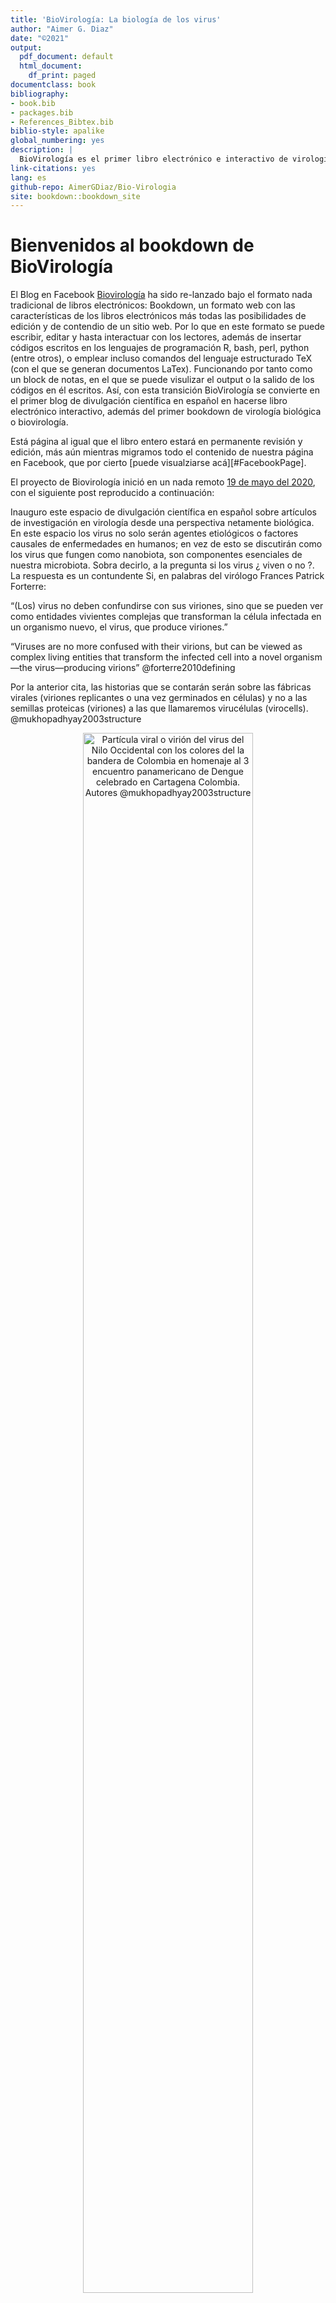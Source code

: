 ```yaml
--- 
title: 'BioVirología: La biología de los virus'
author: "Aimer G. Diaz"
date: "©2021"
output:
  pdf_document: default
  html_document:
    df_print: paged
documentclass: book
bibliography:
- book.bib
- packages.bib
- References_Bibtex.bib
biblio-style: apalike
global_numbering: yes
description: |
  BioVirología es el primer libro electrónico e interactivo de virología biológica o biovirología, y el primero de divulgación científica en español empleado el formato de libros Bookdown.
link-citations: yes
lang: es
github-repo: AimerGDiaz/Bio-Virologia
site: bookdown::bookdown_site
---
```

<!-- Launch the bookdown to bookdown website 
follow 
https://bookdown.org/home/about/ 

Publish as a website 
https://rpubs.com/colleengerrity/bookdown-website-tutorial


Add a nicer beginning 
https://stackoverflow.com/questions/57075704/insert-multiple-pages-before-body-with-bookdown 
file.create('git/.nojekyll')
-->
# Bienvenidos al bookdown de BioVirología {-}

El Blog en Facebook [Biovirología](https://www.facebook.com/BioViral/) ha sido re-lanzado bajo el formato  nada tradicional de libros electrónicos: Bookdown, un formato web con las características de los libros electrónicos más todas las posibilidades de edición y de contendio de un sitio web. Por lo que en este formato se puede escribir, editar y hasta interactuar con los lectores, además de insertar códigos escritos en los lenguajes de programación R, bash, perl, python (entre otros), o emplear incluso comandos del lenguaje estructurado TeX (con el que se generan documentos LaTex). Funcionando  por tanto como un block de notas, en el que se puede visulizar el output o la salido de los códigos en él escritos. Así, con esta transición BioVirología se convierte en el primer blog de divulgación científica en español en hacerse libro electrónico interactivo, además del primer bookdown de virología biológica o biovirología. 

Está página al igual que el libro entero estará en permanente revisión y edición, más aún mientras migramos todo el contenido de nuestra página en Facebook, que por cierto [puede visualziarse acá][#FacebookPage]. 

El proyecto de Biovirología inició en un nada remoto [19 de mayo del 2020](https://www.facebook.com/permalink.php?story_fbid=107125457678944&id=107088044349352), con el siguiente post reproducido a continuación: 

Inauguro este espacio de divulgación científica en español sobre artículos de investigación en virología desde una perspectiva netamente biológica. En este espacio los virus no solo serán agentes etiológicos o factores causales de enfermedades en humanos; en vez de esto se discutirán como los virus que fungen como nanobiota, son componentes esenciales de nuestra microbiota. 
Sobra decirlo, a la pregunta si los virus ¿ viven o no ?. La respuesta es un contundente Si, en palabras del virólogo Frances Patrick Forterre: 

"(Los) virus no deben confundirse con sus viriones, sino que se pueden ver como entidades vivientes complejas que transforman la célula infectada en un organismo nuevo, el virus, que produce viriones."

"Viruses are no more confused with their virions, but can be viewed as complex living entities that transform the infected cell into a novel organism—the virus—producing virions" @forterre2010defining 

Por la anterior cita, las historias que se contarán serán sobre las fábricas virales (viriones replicantes o una vez germinados en células) y no a las semillas proteicas (viriones) a las que llamaremos virucélulas (virocells). @mukhopadhyay2003structure
 
<center>
![Partícula viral o virión del virus del Nilo Occidental con los colores del la bandera de Colombia en homenaje al 3 encuentro panamericano de Dengue celebrado en Cartagena Colombia. Autores @mukhopadhyay2003structure](./Logo.jpg){width="80%"}
</center>


A manera introductoria de las maravillas del formato empleado los invito a ver el siguiente video que permite introducir a uno de los autores del presente documento: 
<!---![Zombificación viral](./Death March of the Zombie Caterpillars..mp4){width="80%"} --->

<center>
[En la coloración de las plantas: 1 + 1 no es 2![(http://img.youtube.com/vi/EmEhFhQpqTQ/0.jpg)](http://www.youtube.com/watch?v=EmEhFhQpqTQ)
</center>

## Interacción {-}

¿Deseas comentar, corregir, sugerir, opinar o preguntar algo sobre el `Bookdown`? Puedes hacerlo [en esta sección](https://github.com/AimerGDiaz/Bio-Virologia/discussions/10). 

## Licencia {-}

Este obra está protegida bajo una licencia de [Creative Commons Reconocimiento-NoComercial-SinObraDerivada 4.0 Internacional](https://creativecommons.org/licenses/by-nc-nd/4.0/deed.es_ES)

[![License: CC BY-NC 4.0](https://img.shields.io/badge/License-CC%20BY--NC%204.0-lightgrey.svg)](https://creativecommons.org/licenses/by-nc/4.0/)


### Contenido del blog en facebook en proceso de migración {-}

<details>
<summary> Lista de post publicados en [Facebook](https://www.facebook.com/permalink.php?story_fbid=174758050915684&id=107088044349352)</summary>


1. Virus que embellecen la primavera. [Bookdown](#vircolor),  [Facebook](https://www.facebook.com/BioViral/posts/166521528808498) 

1. El viroma humano. [Bookdown](#viroma), [Facebook]()

  2.1 El viroma del genoma humano. [Bookdown](#viroma_genoma), [Facebook](https://www.facebook.com/permalink.php?story_fbid=108452037546286&id=107088044349352)

  2.2 ¿Somos híbridos entre virus y humanos?  [Bookdown](#hybrids), [Facebook](https://www.facebook.com/BioViral/posts/152069863586998)

3. ¿Es posible visualizar viriones o virus? [Bookdown](#viralSigns)

  3.1 Podemos ver los síntomas que causa su infección en los Tulipanes [Bookdown](#tulipomania), [Facebook](https://www.facebook.com/permalink.php?story_fbid=116167563441400&id=107088044349352)

4. Metafísica y Virología: Los virus desde la ontología de Procesos [Bookdown](#metafisica), [Facebook](https://www.facebook.com/permalink.php?story_fbid=137306747994148&id=107088044349352)

5. ¿Qué son los virus? ¿Genes escapados, células reducidas o las primeras células que se dispersan con “semillas”? [Bookdown](#WhatVirusAre), [Facebook](https://www.facebook.com/permalink.php?story_fbid=145223737202449&id=107088044349352)

6. La extinción del virus de la viruela y el optimismo cientificista. [Bookdown](#viruela), [Facebook](https://www.facebook.com/permalink.php?story_fbid=148436860214470&id=107088044349352)

<details>
<summary> 
7. El año del SARS-CoV-2 [Bookdown](#sarscov2) </summary>

  * ¿Siempre tienden los virus emergentes a atenuarse al adaptarse al nuevo huésped?. [Bookdown](), [Facebook](https://www.facebook.com/permalink.php?story_fbid=164436058614550&id=107088044349352) 
     
  + ¿Por qué la letalidad del SARS-CoV-2 es diferente en la segunda ola de la pandemia?. [Bookdown](), [Facebook](https://www.facebook.com/permalink.php?story_fbid=167096031681886&id=107088044349352)
     
  + Rastreando la evolución de virus pandémicos en tiempo real. [Bookdown](), [Facebook](https://www.facebook.com/permalink.php?story_fbid=169322844792538&id=107088044349352)
     
  + SARS-COV-2 no saltó de una sopa. [Bookdown](), [Facebook](https://www.facebook.com/permalink.php?story_fbid=172899017768254&id=107088044349352)
     
  + 40 a 70 años de evolución de SARS-CoV-2 en poblaciones de murciélagos de la provincia de Yunnan, China. [Bookdown](), [Facebook](https://www.facebook.com/permalink.php?story_fbid=173344151057074&id=107088044349352)
     
  + La cuarentena como esfuerzo colectivo e internacional funciona para contener la propagación de SARS-CoV-2. [Bookdown](), [Facebook](https://www.facebook.com/BioViral/videos/810087529531891)
     
  + Más allá del rol anti-inmune de los polímeros de glicano en la proteína Spike del SARS-CoV-2 [Bookdown](), [Facebook](https://www.facebook.com/BioViral/videos/952346028621514/)
     
  + Sindemia, Co-infecciones virales e Interferencia viral. [Bookdown](), [Facebook](https://www.facebook.com/permalink.php?story_fbid=185807143144108&id=107088044349352)
     
  + Hipótesis de Inmunidad basada en Diversidad Poblacional de los grupos ABO (IDP-ABO) [Bookdown](), [Facebook](https://www.facebook.com/permalink.php?story_fbid=188174372907385&id=107088044349352)
     
  + El punto de inflexión y el final de una epidemia en expansión no se puede pronosticar con precisión. [Bookdown](), [Facebook](https://www.facebook.com/permalink.php?story_fbid=191562869235202&id=107088044349352)
     
  + Mecanismo de evasión del reconocimiento del sistema inmune innato mediado por el robo de los antígenos ABO por parte del virus envuelto SARS-CoV-2 [Bookdown](), [Facebook](https://www.facebook.com/BioViral/videos/4039190299441114/)
     
  + Definición y limites de Mutación, Polimorfismo, Infectividad, Virulencia, Patogenicidad e Inmunogenicidad. [Bookdown](), [Facebook](https://www.facebook.com/permalink.php?story_fbid=191978355860320&id=107088044349352)
  
  + Introducción a las vacunas adenovirales contra la COVID-19: 
  
    + ¿Por qué son tan utilizados los Adenovirus en el desarrollo de vacunas? Por Mimivirus  [Bookdown](), [Facebook](https://www.facebook.com/permalink.php?story_fbid=194256785632477&id=107088044349352)
  
    + ¿Por qué la vacuna rusa Sputnik V entró a fase III primero que todas las demás vacunas?. [Bookdown](), [Facebook](https://www.facebook.com/permalink.php?story_fbid=194473115610844&id=107088044349352)

  + Introducción a las vacunas Experimentales basadas en mRNA. [Bookdown](), [Facebook](https://www.facebook.com/permalink.php?story_fbid=195407762184046&id=107088044349352)
     
  + El Nacionalismo de las vacunas  [Bookdown](), [Facebook](https://www.facebook.com/permalink.php?story_fbid=195747918816697&id=107088044349352)
  
  + ¿Podemos confiar en una vacuna desarrollada en menos de 1 año?  [Bookdown](), [Facebook](https://www.facebook.com/permalink.php?story_fbid=210814357310053&id=107088044349352)
  
  + La Sindemia de COVID-19 se enfrentará empleando vacunas de nueva generación.  [Bookdown](), [Facebook](https://www.facebook.com/permalink.php?story_fbid=211176330607189&id=107088044349352)

  + ¿Cómo se ha reducido el tiempo para producir la vacuna contra la COVID-19 de 5 o 10 años a menos de 1 año?  [Bookdown](), [Facebook](https://www.facebook.com/BioViral/videos/437319657293716/)
  
  + El origen del virus SARS-CoV-2 es natural, pero el ser humano propició las condiciones ambientales para que este, y otros virus, emerjan.  [Bookdown](), [Facebook](https://www.facebook.com/permalink.php?story_fbid=215833596808129&id=107088044349352)
  
  + Reporte del significado de la sustitución E484K de la proteína Spike.  [Bookdown](), [Facebook](https://www.facebook.com/permalink.php?story_fbid=238010707923751&id=107088044349352)
  
    + ¿Cuándo una mutación cobra interés para los científicos?, ¿Cuándo cobra interés para el público en general?. [Bookdown](), [Facebook](https://www.facebook.com/permalink.php?story_fbid=238575207867301&id=107088044349352)
    
    + Clasificación, semejanzas y diferencias entre los dos tipos de vectores de las principales vacunas contra COVID-19. [Bookdown](), [Facebook](https://www.facebook.com/permalink.php?story_fbid=241254277599394&id=107088044349352)
    
  + Primeros resultados de la vacunación masiva con BNT162b2 de Pfizer/Biontech en Israel. [Bookdown](), [Facebook](https://www.facebook.com/permalink.php?story_fbid=244379250620230&id=107088044349352)
  
  + La vacuna Gam-COVID-Vac tiene una eficacia del 91,6% (N= 19866 voluntarios) y de 91,8% en mayores de 60 años (N = 2144), datos preliminares. [Bookdown](), [Facebook](https://www.facebook.com/permalink.php?story_fbid=249885460069609&id=107088044349352)
  
  + La eficacia de las vacunas adenovirales varia en función de la incidencia y el tipo de adenovirus circulantes de cada región. [Bookdown](), [Facebook](https://www.facebook.com/permalink.php?story_fbid=250473223344166&id=107088044349352)
  
  + Los hábitos de higiene y distanciamiento social adquiridos por la Sindemia de COVID-19 tienen el potencial de afectar el microbioma humano. [Bookdown](), [Facebook](https://www.facebook.com/permalink.php?story_fbid=257922015932620&id=107088044349352)
     
  + Primeros reportes sobre la respuesta inmune celular o mediada por células T frente a las nuevas variantes de SARS-CoV-2.[Bookdown](), [Facebook](https://www.facebook.com/permalink.php?story_fbid=258465985878223&id=107088044349352)
  
  + ¿Cómo se asignan los nombres para los nuevos linajes de SARS-CoV-2?. [Bookdown](), [Facebook](https://www.facebook.com/BioViral/videos/841733049886877/)
  
  + Eficacia y características de 9 vacunas contra COVID-19. [Bookdown](), [Facebook](https://www.facebook.com/permalink.php?story_fbid=267375121653976&id=107088044349352)
  
  + La eficacia y la efectividad de una vacuna NO es lo mismo. [Bookdown](), [Facebook](https://www.facebook.com/permalink.php?story_fbid=285011853223636&id=107088044349352)
  
  + "Test rápidos de antígenos para detectar a los más contagiosos" [Bookdown](), [Facebook](https://www.facebook.com/permalink.php?story_fbid=285058139885674&id=107088044349352)
  
  + ¿Requieren regulación basada en evidencia los esfuerzos de confinamiento?.  [Bookdown](), [Facebook](https://www.facebook.com/BioViral/videos/442313850196495/)
  
  + ¿Cómo se evitó la pandemia de SRAS en el 2002, enfermedad causada por el coronavirus SARS-CoV?. [Bookdown](), [Facebook](https://www.facebook.com/BioViral/posts/155212829939368)
  
  + ¿Qué falló en el control de la pandemia de COVID-19 causada por SARS-CoV-2?  [Bookdown](), [Facebook](https://www.facebook.com/BioViral/posts/171521324975185)
  
  + El virus SARS-CoV-2 NO causa el fenómeno de "Amplificación de la infección dependiente de anticuerpos". [Bookdown](), [Facebook](https://www.facebook.com/BioViral/posts/175339871259997)
  
  + Las manifestaciones masivas no aumentan dramáticamente la tasa de contagios de COVID-19. [Bookdown](), [Facebook](https://www.facebook.com/BioViral/posts/175382534589064)
  
  + La vacuna de mRNA "CVnCoV" termo-resistente y de alto rendimiento de CureVac. [Bookdown](), [Facebook](https://www.facebook.com/BioViral/posts/185658043561513)
  
  + ¿Por qué las vacunas intramusculares no previenen el contagio de COVID-19?. [Bookdown](), [Facebook](https://www.facebook.com/BioViral/posts/201146022012715)
  
  + La efectividad de la vacuna de Sinovac en el mundo real es mucho mejor que la eficacia reportada en los ensayos clínicos: Del 51% al 67%. [Bookdown](), [Facebook](https://www.facebook.com/BioViral/posts/202619181865399) 
  
  + "¡Refuerzo de BNT162b2 (Pfizer/BioNTech), aún no gracias!". [Bookdown](), [Facebook](https://www.facebook.com/BioViral/posts/206887918105192)
</details>

8. Geometría de viriones los sólidos platónicos de la naturaleza. [Bookdown]()

  8.1 Adenovirus y sus viriones de geometría poliédrica T=25. [Bookdown](), [Facebook](https://www.facebook.com/permalink.php?story_fbid=162961568761999&id=107088044349352)

9.  Monitoreo de la evolución de SARS-CoV-2 en tiempo real [Bookdown]()

  9.1 Evolución en tiempo real por selección natural en SARS-CoV-2. [Bookdown](), [Facebook](https://www.facebook.com/permalink.php?story_fbid=176697107388445&id=107088044349352)
  
  9.2 Indicios de convergencia evolutiva por selección natural en tres linajes de SARS-CoV-2 portadores de la variante N501Y. [Bookdown](), [Facebook](https://www.facebook.com/permalink.php?story_fbid=249352400122915&id=107088044349352)
  
  9.3 Homenaje Virológico a Charles Robert Darwin por su cumpleaños número 212 (12 de Febrero de 1809). [Bookdown](), [Facebook](https://www.facebook.com/permalink.php?story_fbid=257534675971354&id=107088044349352)
  
  9.4 Evolución de Cuasiespecies. [Bookdown](), [Facebook](https://www.facebook.com/BioViral/posts/180308757429775)
  
  9.5 Del árbol evolutivo de SARS-CoV-2 siguen brotando nuevas ramas. Lo que no significa necesariamente que las vacunas ya no funcionen. [Bookdown](), [Facebook](https://www.facebook.com/BioViral/posts/200426228751361)
  
  9.6 Tasa de propagación, primeros reportes del efecto sobre las vacunas de la variante Delta y la falsa concepción de progreso en la evolución del SARS-CoV-2. [Bookdown](), [Facebook](https://www.facebook.com/BioViral/posts/213300734130577)
  
10.  Mimivirus y el descubrimiento de virus gigantes (por Victor Avellaneda). [Bookdown](), [Facebook](https://www.facebook.com/permalink.php?story_fbid=148814966843326&id=107088044349352)

11. El árbol de la vida debe incluir a los virus tanto en su raíz y sus ramas. [Bookdown]()

  11.1 LUCA como comunidad heterogénea de linajes. [Bookdown](), [Facebook](https://www.facebook.com/permalink.php?story_fbid=180759156982240&id=107088044349352)

  11.2 Nada escapa de los virus, ni siquiera ellos mismos. [Bookdown](), [Facebook](https://www.facebook.com/permalink.php?story_fbid=216494243408731&id=107088044349352)

  11.3 La hipótesis del origen viral del ADN. [Bookdown](), [Facebook](https://www.facebook.com/BioViral/posts/218632920264025)
  
12. Mutualismo entre organismos celulares y virales [Bookdown]()

  12.1 Los virus gigantes Coanovirus podrían otorgar a sus huéspedes heterótrofos Coanoflagelados capacidades foto-heterotróficas.[Bookdown](), [Facebook](https://www.facebook.com/permalink.php?story_fbid=184190396639116&id=107088044349352)
  
13. El intercambio de especies entre el Viejo y el Nuevo Mundo. [Bookdown](), [Facebook](https://www.facebook.com/permalink.php?story_fbid=184862273238595&id=107088044349352)

14. Los Virus como entidades hipervariables a nivel de la biología molecular. 

  14.1  La Belleza, excepcionalidad y diversidad de los genomas virales. [Bookdown](), [Facebook](https://www.facebook.com/permalink.php?story_fbid=193816995676456&id=107088044349352)
  
  14.2 ¿Qué son los genes superpuestos?. [Bookdown](), [Facebook](https://www.facebook.com/permalink.php?story_fbid=215736123484543&id=107088044349352)

15.  El Dilema Inmunológico del Origen de la Placenta en Mamíferos. [Bookdown]()

  15.1 El origen viral de la placenta:  la historia sobre cómo en el trofoblasto proteínas derivadas de retrovirus permiten la invasión del endometrio materno. [Bookdown](), [Facebook](https://fb.watch/3nTBh_kCbc/)
  
  15.2 La proteína de origen viral, Sincitina-1, confiere capacidad inmunosupresora y permite la invasión del endometrio materno. [Bookdown](), [Facebook](https://fb.watch/47zn4aTTy9/)

16. Ecología viral. [Bookdown]()

  16.1. Los virus gobiernan el clima oceánico mundial. [Bookdown](), [Facebook](https://www.facebook.com/BioViral/videos/2866496176923128/)
  
17. La extraña y estrecha relación entre los virus y los ARNs de transferencia. [Bookdown]()

  17.1 La bacteria sintética Syn61 (*E. coli*) es el primer organismo inmune a cualquier infección viral. [Bookdown](), [Facebook](https://www.facebook.com/BioViral/posts/177374761056508)
  
18. Sistemas de inmunidad antiviral de origen viral [Bookdown]()

  18.1. Cas-9 filmado en acción a escala y tiempo real mediante microscopia de fuerza atómica de alta velocidad. [Bookdown](), [Facebook](https://www.facebook.com/BioViral/posts/191468236313827)
  
19. Domesticación viral y el kit de herramientas del biólogo molecular [Bookdown]() 

  19.1  ¿Qué papel juega el virus de la hepatitis B en la vacuna contra la malaria "RTS,S"? [Bookdown][#malariaVaccine][Facebook]()


</details>





